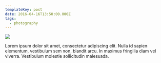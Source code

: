 ```yaml
---
templateKey: post
date: 2016-04-16T13:50:00.000Z
tags:
  - photography
---
```

![](../../static/assets/20160416-IMG_3074.jpg)

Lorem ipsum dolor sit amet, consectetur adipiscing elit. Nulla id sapien elementum, vestibulum sem non, blandit arcu. In maximus fringilla diam vel viverra. Vestibulum molestie sollicitudin malesuada.
